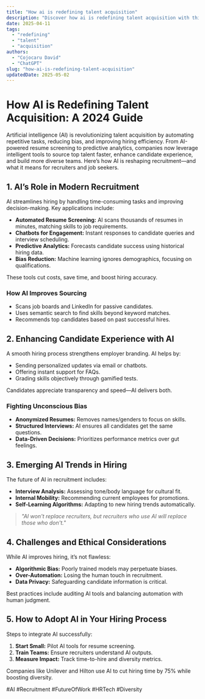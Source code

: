 ```yaml
---
title: "How ai is redefining talent acquisition"
description: "Discover how ai is redefining talent acquisition with this in-depth guide, providing actionable insights and practical tips to boost your knowledge and results."
date: 2025-04-11
tags:
  - "redefining"
  - "talent"
  - "acquisition"
authors:
  - "Cojocaru David"
  - "ChatGPT"
slug: "how-ai-is-redefining-talent-acquisition"
updatedDate: 2025-05-02
---
```


# How AI is Redefining Talent Acquisition: A 2024 Guide  

Artificial intelligence (AI) is revolutionizing talent acquisition by automating repetitive tasks, reducing bias, and improving hiring efficiency. From AI-powered resume screening to predictive analytics, companies now leverage intelligent tools to source top talent faster, enhance candidate experience, and build more diverse teams. Here’s how AI is reshaping recruitment—and what it means for recruiters and job seekers.  

## 1. AI’s Role in Modern Recruitment  

AI streamlines hiring by handling time-consuming tasks and improving decision-making. Key applications include:  

- **Automated Resume Screening:** AI scans thousands of resumes in minutes, matching skills to job requirements.  
- **Chatbots for Engagement:** Instant responses to candidate queries and interview scheduling.  
- **Predictive Analytics:** Forecasts candidate success using historical hiring data.  
- **Bias Reduction:** Machine learning ignores demographics, focusing on qualifications.  

These tools cut costs, save time, and boost hiring accuracy.  

### How AI Improves Sourcing  
- Scans job boards and LinkedIn for passive candidates.  
- Uses semantic search to find skills beyond keyword matches.  
- Recommends top candidates based on past successful hires.  

## 2. Enhancing Candidate Experience with AI  

A smooth hiring process strengthens employer branding. AI helps by:  

- Sending personalized updates via email or chatbots.  
- Offering instant support for FAQs.  
- Grading skills objectively through gamified tests.  

Candidates appreciate transparency and speed—AI delivers both.  

### Fighting Unconscious Bias  
- **Anonymized Resumes:** Removes names/genders to focus on skills.  
- **Structured Interviews:** AI ensures all candidates get the same questions.  
- **Data-Driven Decisions:** Prioritizes performance metrics over gut feelings.  

## 3. Emerging AI Trends in Hiring  

The future of AI in recruitment includes:  

- **Interview Analysis:** Assessing tone/body language for cultural fit.  
- **Internal Mobility:** Recommending current employees for promotions.  
- **Self-Learning Algorithms:** Adapting to new hiring trends automatically.  

> _"AI won't replace recruiters, but recruiters who use AI will replace those who don't."_  

## 4. Challenges and Ethical Considerations  

While AI improves hiring, it’s not flawless:  

- **Algorithmic Bias:** Poorly trained models may perpetuate biases.  
- **Over-Automation:** Losing the human touch in recruitment.  
- **Data Privacy:** Safeguarding candidate information is critical.  

Best practices include auditing AI tools and balancing automation with human judgment.  

## 5. How to Adopt AI in Your Hiring Process  

Steps to integrate AI successfully:  

1. **Start Small:** Pilot AI tools for resume screening.  
2. **Train Teams:** Ensure recruiters understand AI outputs.  
3. **Measure Impact:** Track time-to-hire and diversity metrics.  

Companies like Unilever and Hilton use AI to cut hiring time by 75% while boosting diversity.  

#AI #Recruitment #FutureOfWork #HRTech #Diversity